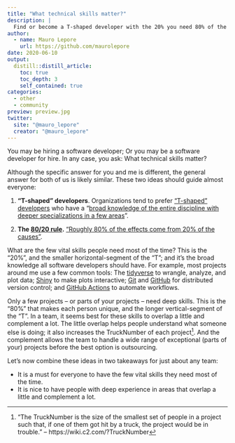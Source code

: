 ```yaml
---
title: "What technical skills matter?"
description: |
  Find or become a T-shaped developer with the 20% you need 80% of the time
author:
  - name: Mauro Lepore
    url: https://github.com/maurolepore
date: 2020-06-10
output: 
  distill::distill_article:
    toc: true
    toc_depth: 3
    self_contained: true
categories:
  - other
  - community
preview: preview.jpg
twitter:
  site: "@mauro_lepore"
  creator: "@mauro_lepore"
---
```


You may be hiring a software developer; Or you may be a software developer for hire. In any case, you ask: What technical skills matter? 

Although the specific answer for you and me is different, the general answer for both of us is likely similar. These two ideas should guide almost everyone:

1. __“T-shaped” developers__. Organizations tend to prefer [“T-shaped” developers](https://medium.com/quick-code/what-it-is-a-t-shaped-developer-and-why-you-should-be-one-e87293e4bb84) who have a "[broad knowledge of the entire discipline with deeper specializations in a few areas](https://rstudio.com/about/job-posting/?gh_jid=4045857003)”.

2. __The [80/20 rule](https://en.wikipedia.org/wiki/Pareto_principle).__ [“Roughly 80% of the effects come from 20% of the causes”](https://en.wikipedia.org/wiki/Pareto_principle). 

What are the few vital skills people need most of the time? This is the "20%", and the smaller horizontal-segment of the "T"; and it's the broad knowledge all software developers should have. For example, most projects around me use a few common tools: The [tidyverse](http://tidyverse.org/) to wrangle, analyze, and plot data; [Shiny](https://shiny.rstudio.com/) to make plots interactive; [Git](https://git-scm.com/) and [GitHub](https://github.com/) for distributed version control; and [GitHub Actions](https://github.com/features/actions) to automate workflows. 

Only a few projects -- or parts of your projects -- need deep skills. This is the "80%" that makes each person unique, and the longer vertical-segment of the "T". In a team, it seems best for these skills to overlap a little and complement a lot. The little overlap helps people understand what someone else is doing; it also increases the TruckNumber of each project^["The TruckNumber is the size of the smallest set of people in a project such that, if one of them got hit by a truck, the project would be in trouble." -- https://wiki.c2.com/?TruckNumber]. And the complement allows the team to handle a wide range of exceptional (parts of your) projects before the best option is outsourcing. 

Let's now combine these ideas in two takeaways for just about any team:

* It is a must for everyone to have the few vital skills they need most of the time.
* It is nice to have people with deep experience in areas that overlap a little and complement a lot.
